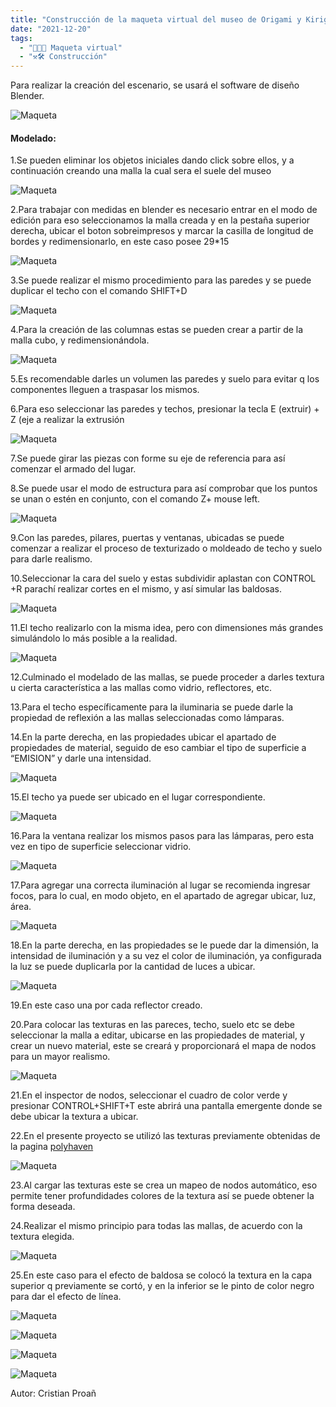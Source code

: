 ```yaml
---
title: "Construcción de la maqueta virtual del museo de Origami y Kirigami "
date: "2021-12-20"
tags:
  - "🧑🏻‍💻 Maqueta virtual"
  - "⚒️🛠️ Construcción"
---
```


Para realizar la creación del escenario, se usará el software de diseño Blender.

![Maqueta](/images/maqueta-virtual-museo/1.png)

#### Modelado:

1.Se pueden eliminar los objetos iniciales dando click sobre ellos, y a continuación creando una malla la cual sera el suele del museo

![Maqueta](/images/maqueta-virtual-museo/2.png)

2.Para trabajar con medidas en blender es necesario entrar en el modo de edición para eso seleccionamos la malla creada y en la pestaña superior derecha, ubicar el boton sobreimpresos y marcar la casilla de longitud de bordes y redimensionarlo, en este caso posee 29\*15

![Maqueta](/images/maqueta-virtual-museo/3.png)

3.Se puede realizar el mismo procedimiento para las paredes y se puede duplicar el techo con el comando SHIFT+D

![Maqueta](/images/maqueta-virtual-museo/4.png)

4.Para la creación de las columnas estas se pueden crear a partir de la malla cubo, y redimensionándola.

![Maqueta](/images/maqueta-virtual-museo/5.png)

5.Es recomendable darles un volumen las paredes y suelo para evitar q los componentes lleguen a traspasar los mismos.

6.Para eso seleccionar las paredes y techos, presionar la tecla E (extruir) + Z (eje a realizar la extrusión

![Maqueta](/images/maqueta-virtual-museo/6.png)

7.Se puede girar las piezas con forme su eje de referencia para así comenzar el armado del lugar.

8.Se puede usar el modo de estructura para así comprobar que los puntos se unan o estén en conjunto, con el comando Z+ mouse left.

![Maqueta](/images/maqueta-virtual-museo/7.png)

9.Con las paredes, pilares, puertas y ventanas, ubicadas se puede comenzar a realizar el proceso de texturizado o moldeado de techo y suelo para darle realismo.

10.Seleccionar la cara del suelo y estas subdividir aplastan con CONTROL +R parachí realizar cortes en el mismo, y así simular las baldosas.

![Maqueta](/images/maqueta-virtual-museo/8.png)

11.El techo realizarlo con la misma idea, pero con dimensiones más grandes simulándolo lo más posible a la realidad.

![Maqueta](/images/maqueta-virtual-museo/9.png)

12.Culminado el modelado de las mallas, se puede proceder a darles textura u cierta característica a las mallas como vidrio, reflectores, etc.

13.Para el techo específicamente para la iluminaria se puede darle la propiedad de reflexión a las mallas seleccionadas como lámparas.

14.En la parte derecha, en las propiedades ubicar el apartado de propiedades de material, seguido de eso cambiar el tipo de superficie a “EMISION” y darle una intensidad.

![Maqueta](/images/maqueta-virtual-museo/10.png)

15.El techo ya puede ser ubicado en el lugar correspondiente.

![Maqueta](/images/maqueta-virtual-museo/11.png)

16.Para la ventana realizar los mismos pasos para las lámparas, pero esta vez en tipo de superficie seleccionar vidrio.

![Maqueta](/images/maqueta-virtual-museo/12.png)

17.Para agregar una correcta iluminación al lugar se recomienda ingresar focos, para lo cual, en modo objeto, en el apartado de agregar ubicar, luz, área.

![Maqueta](/images/maqueta-virtual-museo/13.png)

18.En la parte derecha, en las propiedades se le puede dar la dimensión, la intensidad de iluminación y a su vez el color de iluminación, ya configurada la luz se puede duplicarla por la cantidad de luces a ubicar.

![Maqueta](/images/maqueta-virtual-museo/14.png)

19.En este caso una por cada reflector creado.

20.Para colocar las texturas en las pareces, techo, suelo etc se debe seleccionar la malla a editar, ubicarse en las propiedades de material, y crear un nuevo material, este se creará y proporcionará el mapa de nodos para un mayor realismo.

![Maqueta](/images/maqueta-virtual-museo/15.png)

21.En el inspector de nodos, seleccionar el cuadro de color verde y presionar CONTROL+SHIFT+T este abrirá una pantalla emergente donde se debe ubicar la textura a ubicar.

22.En el presente proyecto se utilizó las texturas previamente obtenidas de la pagina [polyhaven](https://polyhaven.com/textures)

![Maqueta](/images/maqueta-virtual-museo/16.png)

23.Al cargar las texturas este se crea un mapeo de nodos automático, eso permite tener profundidades colores de la textura así se puede obtener la forma deseada.

24.Realizar el mismo principio para todas las mallas, de acuerdo con la textura elegida.

![Maqueta](/images/maqueta-virtual-museo/17.png)

25.En este caso para el efecto de baldosa se colocó la textura en la capa superior q previamente se cortó, y en la inferior se le pinto de color negro para dar el efecto de línea.

![Maqueta](/images/maqueta-virtual-museo/18.png)

![Maqueta](/images/maqueta-virtual-museo/19.png)

![Maqueta](/images/maqueta-virtual-museo/exterior.gif)

![Maqueta](/images/maqueta-virtual-museo/interior.gif)

Autor: Cristian Proañ
